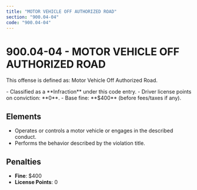 ```yaml
---
title: "MOTOR VEHICLE OFF AUTHORIZED ROAD"
section: "900.04-04"
code: "900.04-04"
---
```





# 900.04-04 - MOTOR VEHICLE OFF AUTHORIZED ROAD

This offense is defined as: Motor Vehicle Off Authorized Road.

<Aside type="tip" title="Charge Type: Infraction">
- Classified as a **Infraction** under this code entry.
- Driver license points on conviction: **0**.
- Base fine: **$400** (before fees/taxes if any).
</Aside>

## Elements
- Operates or controls a motor vehicle or engages in the described conduct.
- Performs the behavior described by the violation title.

## Penalties
- **Fine**: $400
- **License Points**: 0
